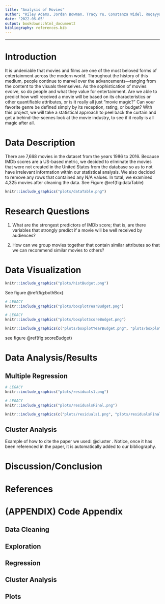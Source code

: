 ```yaml
---
title: "Analysis of Movies"
author: "Riley Adams, Jordan Bowman, Tracy Yu, Constanza Widel, Ruqayyah Siddique"
date: '2022-06-05'
output: bookdown::html_document2
bibliography: references.bib
---
```

---

# Introduction

It is undeniable that movies and films are one of the most beloved forms of entertainment across the modern world. Throughout the history of this medium, people continue to marvel over the advancements—ranging from the content to the visuals themselves. As the sophistication of movies evolve, so do people and what they value for entertainment. Are we able to predict how well received a movie will be based on its characteristics or other quantifiable attributes, or is it really all just “movie magic?” Can your favorite genre be defined simply by its reception, rating, or budget? With this project, we will take a statistical approach to peel back the curtain and get a behind-the-scenes look at the movie industry, to see if it really is all magic after all.

# Data Description

There are 7,668 movies in the dataset from the years 1986 to 2016. Because IMDb scores are a US-based metric, we decided to eliminate the movies that were not created in the United States from the database so as to not have irrelevant information within our statistical analysis. We also decided to remove any rows that contained any N/A values. In total, we examined 4,325 movies after cleaning the data. See Figure \@ref(fig:dataTable)

```r
knitr::include_graphics("plots/dataTable.png")
```

# Research Questions

1. What are the strongest predictors of IMDb score; that is, are there variables that strongly predict if a movie will be well received by audiences? 

2. How can we group movies together that contain similar attributes so that we can recommend similar movies to others?

# Data Visualization

```r
knitr::include_graphics("plots/histBudget.png")
```

See figure \@ref(fig:bothBox)

```r
# LEGACY
knitr::include_graphics("plots/boxplotYearBudget.png")
```

```r
# LEGACY
knitr::include_graphics("plots/boxplotScoreBudget.png")
```

```r
knitr::include_graphics(c("plots/boxplotYearBudget.png", "plots/boxplotScoreBudget.png"))

```

see figure \@ref(fig:scoreBudget)


# Data Analysis/Results

## Multiple Regression

```r
# LEGACY
knitr::include_graphics("plots/residuals1.png")
```

```r
# LEGACY
knitr::include_graphics("plots/residualsFinal.png")
```

```r
knitr::include_graphics(c("plots/residuals1.png", "plots/residualsFinal.png"))
```

## Cluster Analysis

Example of how to cite the paper we used: @cluster . Notice, once it has been referenced in the paper, it is automatically added to our bibliography.

# Discussion/Conclusion

# References

<div id="refs"></div>

# (APPENDIX) Code Appendix {-}
## Data Cleaning

## Exploration

## Regression

## Cluster Analysis

## Plots